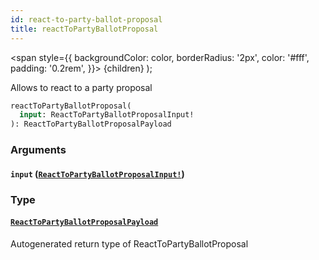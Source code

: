 ```yaml
---
id: react-to-party-ballot-proposal
title: reactToPartyBallotProposal
---
```


<span
style={{
      backgroundColor: color,
      borderRadius: '2px',
      color: '#fff',
      padding: '0.2rem',
    }}>
{children}
</span>
);

Allows to react to a party proposal

```graphql
reactToPartyBallotProposal(
  input: ReactToPartyBallotProposalInput!
): ReactToPartyBallotProposalPayload

```

### Arguments

#### `input` ([`ReactToPartyBallotProposalInput!`](/api/inputs/react-to-party-ballot-proposal-input))

### Type

#### [`ReactToPartyBallotProposalPayload`](/api/objects/react-to-party-ballot-proposal-payload)

Autogenerated return type of ReactToPartyBallotProposal
